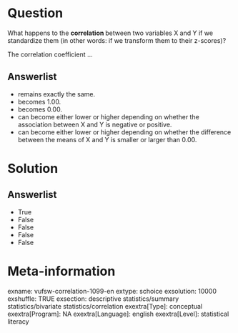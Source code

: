 Question
========
What happens to the **correlation **between two variables X and Y if we
standardize them (in other words: if we transform them to their
z-scores)?  
  
The correlation coefficient ...

Answerlist
----------
* remains exactly the same.
* becomes 1.00.
* becomes 0.00.
* can become either lower or higher depending on whether the association
  between X and Y is negative or positive.
* can become either lower or higher depending on whether the difference
  between the means of X and Y is smaller or larger than 0.00.

Solution
========










Answerlist
----------
* True
* False
* False
* False
* False

Meta-information
================
exname: vufsw-correlation-1099-en
extype: schoice
exsolution: 10000
exshuffle: TRUE
exsection: descriptive statistics/summary statistics/bivariate statistics/correlation
exextra[Type]: conceptual
exextra[Program]: NA
exextra[Language]: english
exextra[Level]: statistical literacy

